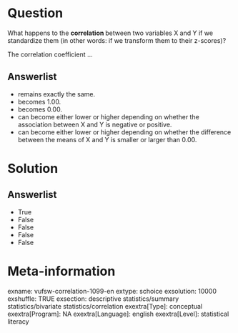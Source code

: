 Question
========
What happens to the **correlation **between two variables X and Y if we
standardize them (in other words: if we transform them to their
z-scores)?  
  
The correlation coefficient ...

Answerlist
----------
* remains exactly the same.
* becomes 1.00.
* becomes 0.00.
* can become either lower or higher depending on whether the association
  between X and Y is negative or positive.
* can become either lower or higher depending on whether the difference
  between the means of X and Y is smaller or larger than 0.00.

Solution
========










Answerlist
----------
* True
* False
* False
* False
* False

Meta-information
================
exname: vufsw-correlation-1099-en
extype: schoice
exsolution: 10000
exshuffle: TRUE
exsection: descriptive statistics/summary statistics/bivariate statistics/correlation
exextra[Type]: conceptual
exextra[Program]: NA
exextra[Language]: english
exextra[Level]: statistical literacy

